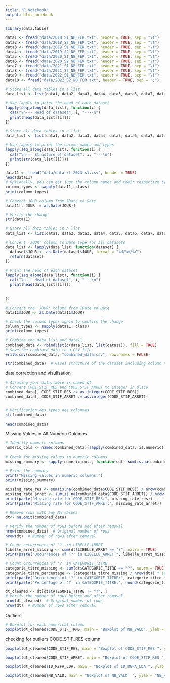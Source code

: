 ```yaml
---
title: "R Notebook"
output: html_notebook
---
```

```r
library(data.table)

```



```r
data1 <- fread("data/2018_S1_NB_FER.txt", header = TRUE, sep = "\t")  
data2 <- fread("data/2018_S2_NB_FER.txt", header = TRUE, sep = "\t")  
data3 <- fread("data/2019_S1_NB_FER.txt", header = TRUE, sep = "\t")
data4 <- fread("data/2019_S2_NB_FER.txt", header = TRUE, sep = "\t")
data5 <- fread("data/2020_S1_NB_FER.txt", header = TRUE, sep = "\t")
data6 <- fread("data/2020_S2_NB_FER.txt", header = TRUE, sep = "\t")
data7 <- fread("data/2021_S1_NB_FER.txt", header = TRUE, sep = "\t")
data8 <- fread("data/2021_S2_NB_FER.txt", header = TRUE, sep = "\t")
data9 <- fread("data/2022_S1_NB_FER.txt", header = TRUE, sep = "\t")
data10 <- fread("data/2022_S2_NB_FER.txt", header = TRUE, sep = ";")
```


```r
# Store all data tables in a list
data_list <- list(data1, data2, data3, data4, data5, data6, data7, data8, data9, data10)

# Use lapply to print the head of each dataset
lapply(seq_along(data_list), function(i) {
  cat("\n--- Head of dataset", i, "---\n")
  print(head(data_list[[i]]))
})

```

```r
# Store all data tables in a list
data_list <- list(data1, data2, data3, data4, data5, data6, data7, data8, data9, data10)

# Use lapply to print the column names and types
lapply(seq_along(data_list), function(i) {
  cat("\n--- Structure of dataset", i, "---\n")
  print(str(data_list[[i]]))
})

```


```r
data11 <- fread("data/data-rf-2023-s1.csv", header = TRUE)
head(data11)
# Optionally, you can get just the column names and their respective types:
column_types <- sapply(data11, class)
print(column_types)
```


```r


# Convert JOUR column from IDate to Date
data11[, JOUR := as.Date(JOUR)]

# Verify the change
str(data11)


```


```r
# Store all data tables in a list
data_list <- list(data1, data2, data3, data4, data5, data6, data7, data8, data9, data10)

# Convert 'JOUR' column to Date type for all datasets
data_list <- lapply(data_list, function(dataset) {
  dataset$JOUR <- as.Date(dataset$JOUR, format = "%d/%m/%Y")
  return(dataset)
})

# Print the head of each dataset
lapply(seq_along(data_list), function(i) {
  cat("\n--- Head of dataset", i, "---\n")
  print(head(data_list[[i]]))
  
  
})


```


```r
# Convert the 'JOUR' column from IDate to Date
data11$JOUR <- as.Date(data11$JOUR)

# Check the column types again to confirm the change
column_types <- sapply(data11, class)
print(column_types)
```


```r
# Combine the data list and data11
combined_data <- rbindlist(c(data_list, list(data11)), fill = TRUE)
# Save the combined data to a CSV file
write.csv(combined_data, "combined_data.csv", row.names = FALSE)

```





```r
str(combined_data)  # Gives structure of the dataset including column names, types, and a preview 
```
 data correction and visulisation
 
```r
# Assuming your data.table is named dt
# Convert CODE_STIF_RES and CODE_STIF_ARRET to integer in place
combined_data[, CODE_STIF_RES := as.integer(CODE_STIF_RES)]
combined_data[, CODE_STIF_ARRET := as.integer(CODE_STIF_ARRET)]


# Vérification des types des colonnes
str(combined_data)

```

```r
head(combined_data)
```

Missing Values in All Numeric Columns

```r
# Identify numeric columns
numeric_cols <- names(combined_data)[sapply(combined_data, is.numeric)]

# Check for missing values in numeric columns
missing_summary <- sapply(numeric_cols, function(col) sum(is.na(combined_data[[col]])))

# Print the summary
print("Missing values in numeric columns:")
print(missing_summary)
```

```r
missing_rate_res <- sum(is.na(combined_data$CODE_STIF_RES)) / nrow(combined_data)
missing_rate_arret <- sum(is.na(combined_data$CODE_STIF_ARRET)) / nrow(combined_data)
print(paste("Missing rate for CODE_STIF_RES:", missing_rate_res))
print(paste("Missing rate for CODE_STIF_ARRET:", missing_rate_arret))

```

```r
# Remove rows with any NA values
dt<- na.omit(combined_data)

# Verify the number of rows before and after removal
nrow(combined_data)  # Original number of rows
nrow(dt)  # Number of rows after removal

```


```r
# Count occurrences of '?' in LIBELLE_ARRET
libelle_arret_missing <- sum(dt$LIBELLE_ARRET == "?", na.rm = TRUE)
print(paste("Occurrences of '?' in LIBELLE_ARRET:", libelle_arret_missing))

# Count occurrences of '?' in CATEGORIE_TITRE
categorie_titre_missing <- sum(dt$CATEGORIE_TITRE == "?", na.rm = TRUE)
categorie_titre_percentage <- (categorie_titre_missing / nrow(dt)) * 100
print(paste("Occurrences of '?' in CATEGORIE_TITRE:", categorie_titre_missing))
print(paste("Percentage of '?' in CATEGORIE_TITRE:", round(categorie_titre_percentage, 2), "%"))


```
```r
dt_cleaned <- dt[dt$CATEGORIE_TITRE != "?", ]
# Verify the number of rows before and after removal
nrow(dt_cleaned)  # Original number of rows
nrow(dt)  # Number of rows after removal
```
Outliers

 
```r
# Boxplot for each numerical column
boxplot(dt_cleaned$CODE_STIF_TRNS, main = "Boxplot of NB_VALD", ylab = "NB_VALD")
```
checking for outliers CODE_STIF_RES column 


```r
boxplot(dt_cleaned$CODE_STIF_RES, main = "Boxplot of CODE_STIF_RES ", ylab = "CODE_STIF_RES ")

```
```r
boxplot(dt_cleaned$CODE_STIF_ARRET, main = "Boxplot of CODE_STIF_RES ", ylab = "CODE_STIF_ARRET ")

```
```r
boxplot(dt_cleaned$ID_REFA_LDA, main = "Boxplot of ID_REFA_LDA ", ylab = "ID_REFA_LDA ")
```

```r
boxplot(dt_cleaned$NB_VALD, main = "Boxplot of NB_VALD  ", ylab = "NB_VALD")
```

